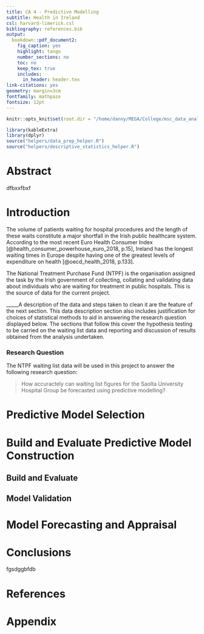 ```yaml
---
title: CA 4 - Predictive Modelling
subtitle: Health in Ireland
csl: harvard-limerick.csl
bibliography: references.bib
output:
  bookdown::pdf_document2:
    fig_caption: yes
    highlight: tango
    number_sections: no
    toc: no
    keep_tex: true
    includes:
      in_header: header.tex
link-citations: yes
geometry: margin=3cm
fontfamily: mathpazo
fontsize: 12pt
---
```

\setcounter{page}{1}
\renewcommand{\arraystretch}{1.5}
\renewcommand{\footnotesize}{\small \justify}

```r
knitr::opts_knit$set(root.dir = "/home/danny/MEGA/College/msc_data_analytics/data_science/ca3_4/hospital_waiting_lists")
```
```r
library(kableExtra)
library(dplyr)
source("helpers/data_prep_helper.R")
source("helpers/descriptive_statistics_helper.R")
```

\begingroup
\setlength{\tabcolsep}{15pt} 
\renewcommand{\arraystretch}{1.5} 
  \begin{tabular}[]{@{}ll@{}}
    \bf Title:      & Predictive mdelling to forecast Irish hospital waiting list figures \\
    \bf Author:     & Danny Regan \\
    \bf Supervisor: & Dr James Connolly \\
    \bf Degree:     & MSc in Big Data Analytics \\
    \bf Module:     & Data Science \\
    \bf Github:     & \url{https://github.com/ancodia/hospital_waiting_lists}
  \end{tabular}
\endgroup

# Abstract
dfbxxfbxf

\newpage

# Introduction
The volume of patients waiting for hospital procedures and the length of these waits constitute a major shortfall in the Irish public healthcare system. According to the most recent Euro Health Consumer Index [@health_consumer_powerhouse_euro_2018, p.15], Ireland has the longest waiting times in Europe despite having one of the greatest levels of expenditure on health [@oecd_health_2018, p.133]. 

The National Treatment Purchase Fund (NTPF) is the organisation assigned the task by the Irish government of collecting, collating and validating data about individuals who are waiting for treatment in public hospitals. This is the source of data for the current project.

_____A description of the data and steps taken to clean it are the feature of the next section. This data description section also includes justification for choices of statistical methods to aid in answering the research question displayed below. The sections that follow this cover the hypothesis testing to be carried on the waiting list data and reporting and discussion of results obtained from the analysis undertaken.

### Research Question
The NTPF waiting list data will be used in this project to answer the following research question:

> How accuractely can waiting list figures for the Saolta University Hospital Group be forecasted using predictive modelling?

# Predictive Model Selection

# Build and Evaluate Predictive Model Construction
## Build and Evaluate

## Model Validation

# Model Forecasting and Appraisal

# Conclusions
fgsdggbfdb

# References
<div id="refs"></div>

\newpage

# Appendix
\label{sec:appendix}
\appendix

